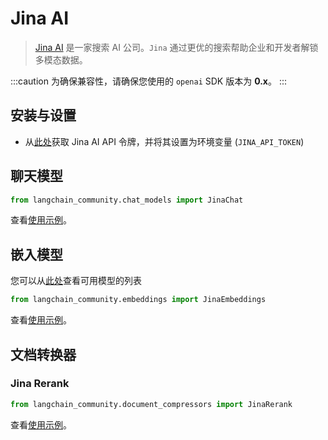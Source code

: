 # Jina AI

>[Jina AI](https://jina.ai/about-us) 是一家搜索 AI 公司。`Jina` 通过更优的搜索帮助企业和开发者解锁多模态数据。

:::caution
为确保兼容性，请确保您使用的 `openai` SDK 版本为 **0.x**。
:::

## 安装与设置
- 从[此处](https://jina.ai/embeddings/)获取 Jina AI API 令牌，并将其设置为环境变量 (`JINA_API_TOKEN`)

## 聊天模型

```python
from langchain_community.chat_models import JinaChat
```

查看[使用示例](/docs/integrations/chat/jinachat)。

## 嵌入模型

您可以从[此处](https://jina.ai/embeddings/)查看可用模型的列表

```python
from langchain_community.embeddings import JinaEmbeddings
```

查看[使用示例](/docs/integrations/text_embedding/jina)。

## 文档转换器

### Jina Rerank

```python
from langchain_community.document_compressors import JinaRerank
```

查看[使用示例](/docs/integrations/document_transformers/jina_rerank)。